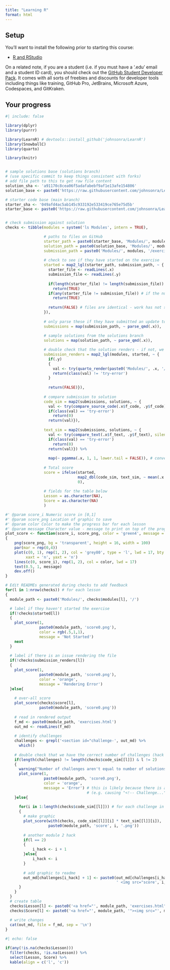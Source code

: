 ```yaml
---
title: "Learning R"
format: html
---
```


<!-- This file is not intended to be edited -->
<!-- Render this file to see automated progress updates on your exercises -->

## Setup

You'll want to install the following prior to starting this course:

* [R and RStudio](https://posit.co/download/rstudio-desktop/)

On a related note, if you are a student (i.e. if you must have a '.edu' email and a student ID card), you should check out the [GitHub Student Developer Pack](https://education.github.com/pack). It comes with all sorts of freebies and discounts for developer tools including things like training, GitHub Pro, JetBrains, Microsoft Azure, Codespaces, and GitKraken.

## Your progress

```r
#| include: false

library(dplyr)
library(purrr)

library(LearnR) # devtools::install_github('johnsonra/LearnR')
library(SnowballC)
library(quarto)

library(knitr)


# sample solutions base (solutions branch)
# (use specific commit to keep things consistent with forks)
# add file path to this to get raw file content
solution_sha <- 'a91170c8cea06f5adafabebf9af1e13afe154806'
solution_base <- paste0('https://raw.githubusercontent.com/johnsonra/Learning-R/', solution_sha, '/')

# starter code base (main branch)
starter_sha <- '049afd4ac5ab145c933192e533419ce765e75d5b'
starter_base <- paste0('https://raw.githubusercontent.com/johnsonra/Learning-R/', starter_sha, '/')


# check submission against solution
checks <- tibble(modules = system('ls Modules', intern = TRUE),

                 # paths to files on GitHub
                 starter_path = paste0(starter_base, 'Modules/', modules, '/exercises.qmd'),
                 solution_path = paste0(solution_base, 'Modules/', modules, '/exercises.qmd'),
                 submission_path = paste0('Modules/', modules, '/exercises.qmd'),
                 
                 # check to see if they have started on the exercise
                 started = map2_lgl(starter_path, submission_path, ~ {
                   starter_file <- readLines(.x)
                   submission_file <- readLines(.y)
                   
                   if(length(starter_file) != length(submission_file)) # if we have added lines, work has begun
                     return(TRUE)
                   if(any(starter_file != submission_file)) # if the number of lines in the same, but some lines have changed...
                     return(TRUE)
                   
                   return(FALSE) # files are identical - work has not started
                 }),
                   
                 # only parse these if they have submitted an update to this file
                 submissions = map(submission_path, ~ parse_qmd(.x)),
                 
                 # sample solutions from the solutions branch
                 solutions = map(solution_path, ~ parse_qmd(.x)),

                 # double check that the solution renders - if not, we'll count it as incomplete
                 submission_renders = map2_lgl(modules, started, ~ {
                   if(.y)
                   {
                     val <- try(quarto_render(paste0('Modules/', .x, '/exercises.qmd')), silent = TRUE)
                     return(class(val) != 'try-error')
                   }
                   
                   return(FALSE)}),
                 
                 # compare submission to solution
                 code_sim = map2(submissions, solutions, ~ {
                   val <- try(compare_source_code(.x$f_code, .y$f_code), silent = TRUE)
                   if(class(val) == 'try-error')
                     return(0)
                   return(val)}),
                 
                 text_sim = map2(submissions, solutions, ~ {
                   val <- try(compare_text(.x$f_text, .y$f_text), silent = TRUE)
                   if(class(val) == 'try-error')
                     return(0)
                   return(val)}) %>%
                   
                   map(~ pgamma(.x, 1, 1, lower.tail = FALSE)), # convert distances to scores (figure out this distribution later - will probably be problem dependent)
                 
                 # Total score
                 score = ifelse(started,
                                map2_dbl(code_sim, text_sim, ~ mean(.x * .y) %>% as.double),
                                0),
                 
                 # fields for the table below
                 Lesson = as.character(NA),
                 Score = as.character(NA)
                 )

#' @param score_i Numeric score in [0,1]
#' @param score_png Location of graphic to save
#' @param color Color to make the progress bar for each lesson
#' @param message Character value - message to print on top of the progress bar
plot_score <- function(score_i, score_png, color = 'green4', message = paste0(round(score_i*100), '%'))
{
    png(score_png, bg = 'transparent', height = 16, width = 100)
    par(mar = rep(0,4))                                                       # get rid of margins
    plot(c(0, 1), rep(1, 2), col = 'grey80', type = 'l', lwd = 17, bty = 'n', # background for score line
         xaxt = 'n', yaxt = 'n')
    lines(c(0, score_i), rep(1, 2), col = color, lwd = 17)                    # line from 0 to score
    text(0.5, 1, message)                                                     # percentage
    dev.off()
}

# Edit READMEs generated during checks to add feedback
for(l in 1:nrow(checks)) # for each lesson
{
  module_path <- paste0('Modules/', checks$modules[l], '/')

  # label if they haven't started the exercise
  if(!checks$started[l])
  {
    plot_score(1,
               paste0(module_path, 'score0.png'),
               color = rgb(.5,1,1),
               message = 'Not Started')
    next
  }
  
  # label if there is an issue rendering the file
  if(!checks$submission_renders[l])
  {
    plot_score(1,
               paste0(module_path, 'score0.png'),
               color = 'orange',
               message = 'Rendering Error')
  }else{
  
    # over-all score
    plot_score(checks$score[l],
               paste0(module_path, 'score0.png'))
  
    # read in rendered output
    f_md <- paste0(module_path, 'exercises.html')
    out_md <- readLines(f_md)
  
    # identify challenges
    challenges <- grepl('<section id="challenge-', out_md) %>%
      which()
  
    # double check that we have the correct number of challenges (hack module 2 for now)
    if(length(challenges) != length(checks$code_sim[[l]]) & l != 2)
    {
      warning("Number of challenges aren't equal to number of solutions")
      plot_score(1,
                 paste0(module_path, 'score0.png'),
                 color = 'orange',
                 message = 'Error') # this is likely because there is a hard return that was removed
                                    # (e.g. causing "<!-- Challenge..." to be included in the line before it should be)
    }else{
  
      for(i in 1:length(checks$code_sim[[l]])) # for each challenge in lesson `l`
      {
        # make graphic
        plot_score(with(checks, code_sim[[l]][i] * text_sim[[l]][i]),
                   paste0(module_path, 'score', i, '.png'))
          
        # another module 2 hack
        if(l == 2)
        {
            i_hack <- i + 1
        }else{
            i_hack <- i
        }
    
        # add graphic to readme
        out_md[challenges[i_hack] + 1] <- paste0(out_md[challenges[i_hack] + 1],
                                                 ' <img src="score', i, '.png">')
      }
    }
  }  
  # create table
  checks$Lesson[l] <- paste0('<a href="', module_path, 'exercises.html">', gsub('-', ' ', checks$modules[l]), "</a>")
  checks$Score[l] <- paste0('<a href="', module_path, '"><img src="', module_path, 'score0.png"></a>')
  
  # write changes
  cat(out_md, file = f_md, sep = '\n')
}
```

```r
#| echo: false

if(any(!is.na(checks$Lesson)))
  filter(checks, !is.na(Lesson)) %>%
  select(Lesson, Score) %>%
  kable(align = c('l', 'c'))
```